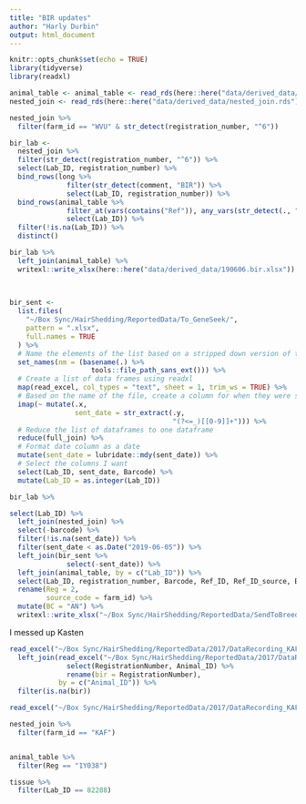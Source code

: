 ```yaml
---
title: "BIR updates"
author: "Harly Durbin"
output: html_document
---
```


```r
knitr::opts_chunk$set(echo = TRUE)
library(tidyverse)
library(readxl)
```

```r
animal_table <- animal_table <- read_rds(here::here("data/derived_data/animal_table.rds"))
nested_join <- read_rds(here::here("data/derived_data/nested_join.rds"))
```

```r

nested_join %>% 
  filter(farm_id == "WVU" & str_detect(registration_number, "^6"))

bir_lab <-
  nested_join %>%
  filter(str_detect(registration_number, "^6")) %>%
  select(Lab_ID, registration_number) %>%
  bind_rows(long %>%
              filter(str_detect(comment, "BIR")) %>%
              select(Lab_ID, registration_number)) %>%
  bind_rows(animal_table %>%
              filter_at(vars(contains("Ref")), any_vars(str_detect(., "BIR"))) %>%
              select(Lab_ID)) %>% 
  filter(!is.na(Lab_ID)) %>% 
  distinct()

```

```r

bir_lab %>% 
  left_join(animal_table) %>% 
  writexl::write_xlsx(here::here("data/derived_data/190606.bir.xlsx"))
  
  
```

```r
bir_sent <-
  list.files(
    "~/Box Sync/HairShedding/ReportedData/To_GeneSeek/",
    pattern = ".xlsx",
    full.names = TRUE
  ) %>%
  # Name the elements of the list based on a stripped down version of the filepath
  set_names(nm = (basename(.) %>%
                    tools::file_path_sans_ext())) %>%
  # Create a list of data frames using readxl
  map(read_excel, col_types = "text", sheet = 1, trim_ws = TRUE) %>%
  # Based on the name of the file, create a column for when they were sent to Geneseek
  imap(~ mutate(.x,
                sent_date = str_extract(.y,
                                        "(?<=_)[[0-9]]+"))) %>%
  # Reduce the list of dataframes to one dataframe
  reduce(full_join) %>%
  # Format date column as a date
  mutate(sent_date = lubridate::mdy(sent_date)) %>%
  # Select the columns I want
  select(Lab_ID, sent_date, Barcode) %>%
  mutate(Lab_ID = as.integer(Lab_ID))
```


```r
bir_lab %>%
```


```r
select(Lab_ID) %>% 
  left_join(nested_join) %>% 
  select(-barcode) %>% 
  filter(!is.na(sent_date)) %>%
  filter(sent_date < as.Date("2019-06-05")) %>% 
  left_join(bir_sent %>% 
              select(-sent_date)) %>% 
  left_join(animal_table, by = c("Lab_ID")) %>% 
  select(Lab_ID, registration_number, Barcode, Ref_ID, Ref_ID_source, BC, Sex, DOB, Sire_Reg, Dam_Reg, farm_id) %>% 
  rename(Reg = 2, 
         source_code = farm_id) %>% 
  mutate(BC = "AN") %>% 
  writexl::write_xlsx("~/Box Sync/HairShedding/ReportedData/SendToBreedAssociations/20190606.AN.xlsx")
```

I messed up Kasten 

```r


read_excel("~/Box Sync/HairShedding/ReportedData/2017/DataRecording_KAF_2017.xlsx", sheet = 1) %>% 
  left_join(read_excel("~/Box Sync/HairShedding/ReportedData/2017/DataRecording_KAF_2017.xlsx", sheet = 2) %>% 
              select(RegistrationNumber, Animal_ID) %>% 
              rename(bir = RegistrationNumber),
            by = c("Animal_ID")) %>% 
  filter(is.na(bir))

read_excel("~/Box Sync/HairShedding/ReportedData/2017/DataRecording_KAF_2017.xlsx", sheet = 2) 

nested_join %>% 
  filter(farm_id == "KAF")


animal_table %>% 
  filter(Reg == "1Y038")

tissue %>% 
  filter(Lab_ID == 82288)
```



